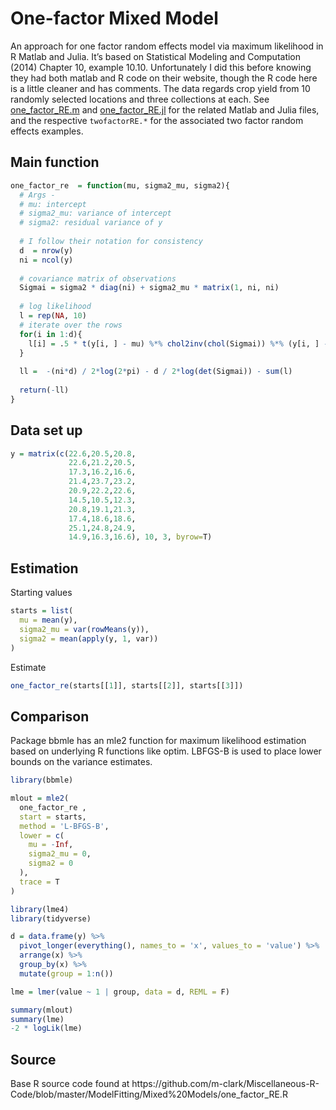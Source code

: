 # One-factor Mixed Model



An approach for one factor random effects model via maximum likelihood in R Matlab and Julia. It's based on Statistical Modeling and Computation (2014) Chapter 10, example 10.10. Unfortunately I did this before knowing they had both matlab and R code on their website, though the R code here is a little cleaner and has comments. The data regards crop yield from 10 randomly selected locations and three collections at each.  See [one_factor_RE.m](https://github.com/m-clark/Miscellaneous-R-Code/blob/master/ModelFitting/Mixed%20Models/one_factor_RE.m) and  [one_factor_RE.jl](https://github.com/m-clark/Miscellaneous-R-Code/blob/master/ModelFitting/Mixed%20Models/one_factor_RE.jl) for the related Matlab and Julia files, and the respective `twofactorRE.*` for the associated two factor random effects examples.        




## Main function 
 
```r
one_factor_re  = function(mu, sigma2_mu, sigma2){
  # Args -
  # mu: intercept
  # sigma2_mu: variance of intercept
  # sigma2: residual variance of y
  
  # I follow their notation for consistency
  d  = nrow(y)
  ni = ncol(y)
  
  # covariance matrix of observations
  Sigmai = sigma2 * diag(ni) + sigma2_mu * matrix(1, ni, ni)
  
  # log likelihood
  l = rep(NA, 10)
  # iterate over the rows
  for(i in 1:d){
    l[i] = .5 * t(y[i, ] - mu) %*% chol2inv(chol(Sigmai)) %*% (y[i, ] - mu)  
  }
  
  ll =  -(ni*d) / 2*log(2*pi) - d / 2*log(det(Sigmai)) - sum(l)
  
  return(-ll)
}
```





## Data set up 

```r
y = matrix(c(22.6,20.5,20.8,
             22.6,21.2,20.5,
             17.3,16.2,16.6,
             21.4,23.7,23.2,
             20.9,22.2,22.6,
             14.5,10.5,12.3,
             20.8,19.1,21.3,
             17.4,18.6,18.6,
             25.1,24.8,24.9,
             14.9,16.3,16.6), 10, 3, byrow=T)
```




## Estimation 

Starting values

```r
starts = list(
  mu = mean(y),
  sigma2_mu = var(rowMeans(y)),
  sigma2 = mean(apply(y, 1, var))
)
```


Estimate

```r
one_factor_re(starts[[1]], starts[[2]], starts[[3]])
```



## Comparison


Package <span class="pack" style = "">bbmle</span> has an <span class="func" style = "">mle2</span> function for maximum likelihood estimation based on underlying R functions like <span class="func" style = "">optim.</span> LBFGS-B is used to place lower bounds on the variance estimates.

```r
library(bbmle)

mlout = mle2(
  one_factor_re ,
  start = starts,
  method = 'L-BFGS-B',
  lower = c(
    mu = -Inf,
    sigma2_mu = 0,
    sigma2 = 0
  ),
  trace = T
)
```


```r
library(lme4)
library(tidyverse)

d = data.frame(y) %>% 
  pivot_longer(everything(), names_to = 'x', values_to = 'value') %>% 
  arrange(x) %>% 
  group_by(x) %>% 
  mutate(group = 1:n())

lme = lmer(value ~ 1 | group, data = d, REML = F)

summary(mlout)
summary(lme)
-2 * logLik(lme)
```


## Source

Base R source code found at https://github.com/m-clark/Miscellaneous-R-Code/blob/master/ModelFitting/Mixed%20Models/one_factor_RE.R